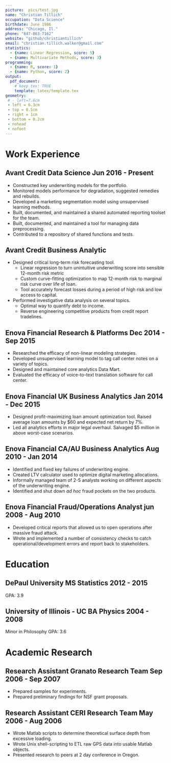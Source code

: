 ```yaml
---
picture:  pics/test.jpg
name: "Christian Tillich"
occupation: "Data Science"
birthdate: June 1986
address: "Chicago, Il."
phone: "847-863-7162"
website: "github/christiantillich"
email: "christian.tillich.walker@gmail.com"
statistics:
  - {name: Linear Regression, score: 5}
  - {name: Multivariate Methods, score: 3} 
programming:
  - {name: R, score: 1}
  - {name: Python, score: 2}
output: 
  pdf_document:
    # keep_tex: TRUE
    template: latex/template.tex
geometry: 
 # - left=7.6cm 
 - left = 6.3cm
 - top = 0.5cm 
 - right = 1cm
 - bottom = 0.2cm 
 - nohead 
 - nofoot
---
```






<!-- \begin{minipage}[t]{.45\textwidth}  -->
<!-- \hfill Modeling/Math \hfill \break \break \raggedright -->
<!-- Strong: Linear/Logistic Regression, GLMNet, Decision Trees, Random Forest, Gradient-Boosted Models, Clustering \break \break -->
<!-- Some Exposure: Time Series, Neural Nets, Markov Models, Nonlinear Optimmization, Multivariate Statistics, Path Analysis, Other Data Mining   -->
<!-- \end{minipage} -->
<!-- \begin{minipage}[t]{.10\textwidth}  -->
<!-- \hfill -->
<!-- \end{minipage} -->
<!-- \begin{minipage}[t]{.45\textwidth}  -->
<!-- \hfill Programming/Tools \hfill \break \break \raggedright -->
<!-- Strong: R, Markdown, Git, SQL (PostGres + Hive), Excel (+VBA)  \break \break -->
<!-- Some Exposure: Bash Scripting, Python, Matlab, Mathematica, SAS, \LaTeX   -->
<!-- \end{minipage} -->

# Work Experience

## Avant Credit \hfill Data Science \hfill Jun 2016 - Present

* Constructed key underwriting models for the portfolio.
* Monitored models performance for degradation, suggested remedies and rebuilds.
* Developed a marketing segmentation model using unsupervised learning methods.
* Built, documented, and maintained a shared automated reporting toolset for the team. 
* Built, documented, and maintained a tool for managing data preprocessing.
* Contributed to a repository of shared functions and tests.

## Avant Credit \hfill Business Analytic

* Designed critical long-term risk forecasting tool.
    * Linear regression to turn unintuitive underwriting score into sensible 12-month risk metric 
    * Custom curve-fitting optimization to map 12-month risk to marginal risk curve over life of loan.
    * Tool accurately forecast losses during a period of high risk and low access to capital.
* Performed investigative data analysis on several topics.
    * Optimal way to quantify debt to income. 
    * Reverse engineering competitive products from credit report tradelines. 

## Enova Financial \hfill Research & Platforms \hfill Dec 2014 - Sep 2015

* Researched the efficacy of non-linear modeling strategies. 
* Developed unsupervised learning model to tag call center notes on a variety of topics.
* Designed and maintained core analytics Data Mart. 
* Evaluated the efficacy of voice-to-text translation software for call center.

## Enova Financial \hfill UK Business Analytics \hfill Jan 2014 - Dec 2015

* Designed profit-maximizing loan amount optimization tool. Raised average loan amounts by $60 and expected net return by 7%. 
* Led all analytics efforts in major legal overhaul. Salvaged $5 million in above worst-case scenarios. 

## Enova Financial \hfill CA/AU Business Analytics \hfill Aug 2010 - Jan 2014

* Identified and fixed key failures of underwriting engine. 
* Created LTV calculator used to optimize digital marketing allocations. 
* Informally managed team of 2-5 analysts working on different aspects of the underwriting engine. 
* Identified and shut down *ad hoc* fraud pockets on the two products. 

## Enova Financial \hfill Fraud/Operations Analyst \hfill jun 2008 - Aug 2010

* Developed critical reports that allowed us to open operations after massive fraud attack. 
* Wrote and implemented a number of consistency checks to catch operational/development errors and report back to stakeholders. 

# Education

## DePaul University \hfill MS Statistics \hfill 2012 - 2015
GPA: 3.9

## University of Illinois - UC \hfill BA Physics \hfill 2004 - 2008
Minor in Philosophy
GPA: 3.6


# Academic Research

## Research Assistant \hfill Granato Research Team \hfill Sep 2006 - Sep 2007

* Prepared samples for experiments. 
* Prepared preliminary findings for NSF grant proposals.

## Research Assistant \hfill CERI Research Team \hfill May 2006 - Aug 2006

* Wrote Matlab scripts to determine theoretical surface depth from excessive loading. 
* Wrote Unix shell-scripting to ETL raw GPS data into usable Matlab objects. 
* Presented research to peers at 2 day conference in Oregon. 

